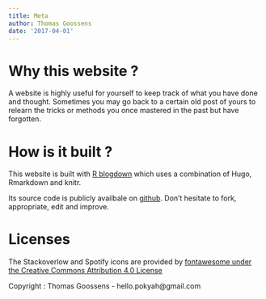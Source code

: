 ```yaml
---
title: Meta
author: Thomas Goossens
date: '2017-04-01'
---
```


# Why this website ? 

A website is highly useful for yourself to keep track of what you have done and thought. Sometimes you may go back to a certain old post of yours to relearn the tricks or methods you once mastered in the past but have forgotten.

# How is it built ? 

This website is built with [R blogdown](https://bookdown.org/yihui/blogdown/) which uses a combination of Hugo, Rmarkdown and knitr. 

Its source code is publicly availbale on [github](https://github.com/pokyah-hugo-blog-source). Don't hesitate to fork, appropriate, edit and improve. 

# Licenses

The Stackoverlow and Spotify icons are provided by [fontawesome under the Creative Commons Attribution 4.0 License](Creative Commons Attribution 4.0)

Copyright : Thomas Goossens - hello.pokyah@gmail.com
 